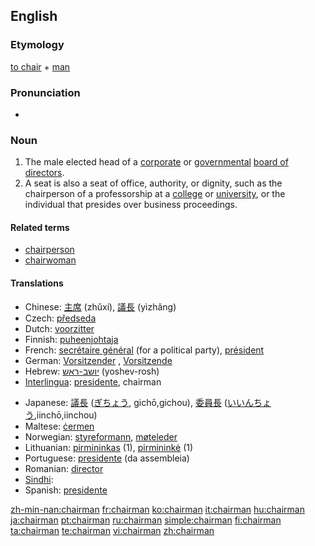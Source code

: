 ==English==

===Etymology===
[[chair#Verb|to chair]] + [[man]]

===Pronunciation===
* {{audio|en-us-chairman.ogg|Audio (US)}}

===Noun===
{{wikipedia}}{{en-noun|chairmen}}

# The male elected head of a [[corporate]] or [[government]]al [[board of directors]].
# <!--something is wrong with this defn-->A seat is also a seat of office, authority, or dignity, such as the chairperson of a professorship at a [[college]] or [[university]], or the individual that presides over business proceedings.

====Related terms====
* [[chairperson]]
* [[chairwoman]]

====Translations====
{{top}}
* Chinese: [[主席]] (zhǔxí), [[議長]] (yìzhǎng)
* Czech: [[předseda]] {{m}}
* Dutch: [[voorzitter]] {{m}}
* Finnish: [[puheenjohtaja]]
* French: [[secrétaire général]] (for a political party), [[président]] {{m}}
* German: [[Vorsitzender]] {{m}}, [[Vorsitzende]] {{f}}
* Hebrew: [[יושב-ראש]] (yoshev-rosh) {{m}}
* [[Interlingua]]: [[presidente]], chairman
{{mid}}
* Japanese: [[議長]] ([[ぎちょう]], gichō,gichou), [[委員長]] ([[いいんちょう]],iinchō,iinchou)
* Maltese: [[ċermen]]
* Norwegian: [[styreformann]], [[møteleder]]
* Lithuanian: [[pirmininkas]] {{m}} (1), [[pirmininkė]] {{f}} (1)
* Portuguese: [[presidente]] (da assembleia)
* Romanian: [[director]]
* [[Sindhi]]: {{SDchar|[[نِشِستمان]]}}
* Spanish: [[presidente]]
{{bottom}}

[[zh-min-nan:chairman]]
[[fr:chairman]]
[[ko:chairman]]
[[it:chairman]]
[[hu:chairman]]
[[ja:chairman]]
[[pt:chairman]]
[[ru:chairman]]
[[simple:chairman]]
[[fi:chairman]]
[[ta:chairman]]
[[te:chairman]]
[[vi:chairman]]
[[zh:chairman]]
